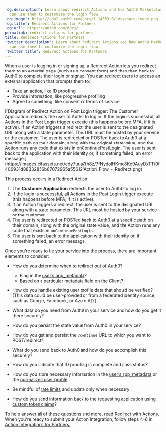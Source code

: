 ---
'og:description': Learn about redirect Actions and how Auth0 Marketplace partners
  can use them to customize the login flow.
'og:image': https://cdn2.auth0.com/docs/1.14553.0/img/share-image.png
'og:title': Redirect Actions for Partners
'og:url': https://auth0.com/docs/
permalink: redirect-actions-for-partners
title: Redirect Actions for Partners
'twitter:description': Learn about redirect Actions and how Auth0 Marketplace partners
  can use them to customize the login flow.
'twitter:title': Redirect Actions for Partners
---
When a user is logging in or signing up, a Redirect Action lets you redirect them to an external page (such as a consent form) and then then back to Auth0 to complete their login or signup. You can redirect users to access an external application that prompts them to:

* Take an action, like ID proofing
* Provide information, like progressive profiling
* Agree to something, like consent or terms of service

<Frame>![Diagram of Redirect Action on Post Login trigger: The Customer Application redirects the user to Auth0 to log in.  If the login is successful, all Actions in the Post Login trigger execute (this happens before MFA, if it is active). If an Action triggers a redirect, the user is sent to the designated URL along with a state parameter. This URL must be hosted by your service or the customer. The user is redirected or POSTed back to Auth0 at a specific path on their domain, along with the original state value, and the Action runs any code that exists in onContinuePostLogin. The user is sent back to the application with their identity or, if something failed, an error message.](https://images.ctfassets.net/cdy7uua7fh8z/7fNydolHKmq8Ke9AuyDxTT/9f406931d88332856b67072965a55612/Action_Flow_-_Redirect.png)</Frame>

This process occurs in a Redirect Action:

1. The **Customer Application** redirects the user to Auth0 to log in.
2. If the login is successful, all Actions in the [Post Login trigger](/docs/customize/actions/explore-triggers/signup-and-login-triggers/login-trigger) execute (this happens before MFA, if it is active).
3. If an Action triggers a redirect, the user is sent to the designated URL along with a state parameter. This URL must be hosted by your service or the customer.
4. The user is redirected or POSTed back to Auth0 at a specific path on their domain, along with the original state value, and the Action runs any code that exists in `onContinuePostLogin`.
5. The user is sent back to the application with their identity or, if something failed, an error message.

Once you’re ready to tie your service into the process, there are important elements to consider:

* How do you determine when to redirect out of Auth0?

  + Flag in the [user’s app_metadata](/docs/manage-users/user-accounts/metadata/manage-metadata-rules)?
  + Based on a particular metadata field on the Client?
* How do you handle existing user profile data that should be verified? (This data could be user-provided or from a federated identity source, such as Google, Facebook, or Azure AD.)
* What data do you need from Auth0 in your service and how do you get it there securely?
* How do you persist the state value from Auth0 in your service?
* How do you get and persist the `/continue` URL to which you want to POST/redirect?
* What do you send back to Auth0 and how do you accomplish this securely?
* How do you indicate that ID proofing is complete and pass status?
* How do you store necessary information in the [user’s app_metadata](/docs/manage-users/user-accounts/metadata/manage-metadata-rules) or the [normalized user profile](/docs/manage-users/user-accounts/user-profiles/user-profile-structure)
* Be mindful of [rate limits](/docs/troubleshoot/customer-support/operational-policies/rate-limit-policy/management-api-endpoint-rate-limits) and update only when necessary
* How do you send information back to the requesting application using [custom token claims](/docs/get-started/apis/scopes/sample-use-cases-scopes-and-claims)?

To help answer all of these questions and more, read [Redirect with Actions](/docs/customize/actions/explore-triggers/signup-and-login-triggers/login-trigger/redirect-with-actions). When you're ready to submit your Action Integration, follow steps 4-6 in [Action Integrations for Partners.](/docs/customize/integrations/marketplace-partners/actions-integrations-for-partners)